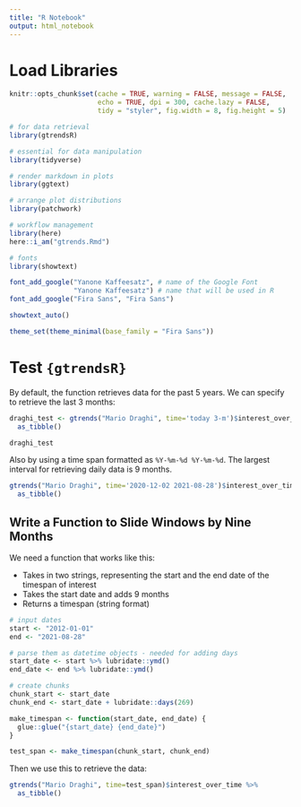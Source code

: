```yaml
---
title: "R Notebook"
output: html_notebook
---
```


# Load Libraries

```r
knitr::opts_chunk$set(cache = TRUE, warning = FALSE, message = FALSE, 
                      echo = TRUE, dpi = 300, cache.lazy = FALSE,
                      tidy = "styler", fig.width = 8, fig.height = 5)
```

```r
# for data retrieval
library(gtrendsR)

# essential for data manipulation
library(tidyverse)

# render markdown in plots
library(ggtext)

# arrange plot distributions
library(patchwork)

# workflow management
library(here)
here::i_am("gtrends.Rmd")

# fonts
library(showtext)

font_add_google("Yanone Kaffeesatz", # name of the Google Font
                "Yanone Kaffeesatz") # name that will be used in R
font_add_google("Fira Sans", "Fira Sans")

showtext_auto()

theme_set(theme_minimal(base_family = "Fira Sans"))
```

# Test `{gtrendsR}`

By default, the function retrieves data for the past 5 years. We can specify to retrieve the last 3 months:

```r
draghi_test <- gtrends("Mario Draghi", time='today 3-m')$interest_over_time %>%
  as_tibble()

draghi_test
```

Also by using a time span formatted as `%Y-%m-%d %Y-%m-%d`. The largest interval for retrieving daily data is 9 months.

```r
gtrends("Mario Draghi", time='2020-12-02 2021-08-28')$interest_over_time %>%
  as_tibble()
```

## Write a Function to Slide Windows by Nine Months

We need a function that works like this:

* Takes in two strings, representing the start and the end date of the timespan of interest
* Takes the start date and adds 9 months
* Returns a timespan (string format)

```r
# input dates
start <- "2012-01-01"
end <- "2021-08-28"

# parse them as datetime objects - needed for adding days
start_date <- start %>% lubridate::ymd()
end_date <- end %>% lubridate::ymd()

# create chunks
chunk_start <- start_date
chunk_end <- start_date + lubridate::days(269)

make_timespan <- function(start_date, end_date) {
  glue::glue("{start_date} {end_date}")
}

test_span <- make_timespan(chunk_start, chunk_end)
```

Then we use this to retrieve the data:

```r
gtrends("Mario Draghi", time=test_span)$interest_over_time %>%
  as_tibble()
```

